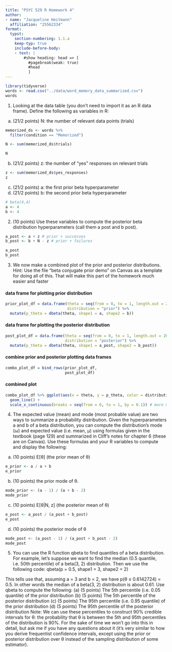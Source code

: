 ```yaml
---
title: "PSYC 529 R Homework 4"
author: 
- name: "Jacqueline Heitmann"
  affiliation: "25562334"
format: 
  typst: 
    section-numbering: 1.1.a
    keep-typ: true
    include-before-body: 
    - text: |
        #show heading: head => [
          #pagebreak(weak: true)
          #head
          ]
---
```

```r
library(tidyverse)
words <- read.csv("../data/word_memory_data_summarized.csv")
words
```

1. Looking at the data table (you don’t need to import it as an R data frame). Define the following
as variables in R:
(a) (21/2 points) N: the number of relevant data points (trials)
```r
memorized_ds <- words %>%
  filter(condition == "Memorized")

N <- sum(memorized_ds$trials)

N
```

(b) (21/2 points) z: the number of “yes” responses on relevant trials
```r
z <- sum(memorized_ds$yes_responses)
z
```

(c) (21/2 points) a: the first prior beta hyperparameter
(d) (21/2 points) b: the second prior beta hyperparameter
```r
# beta(4,4)
a <- 4
b <- 4
```


2. (10 points) Use these variables to compute the posterior beta distribution hyperparameters
(call them a post and b post).

```r
a_post <- a + z # prior + successes
b_post <- b + N - z # prior + failures

a_post
b_post
```
3. We now make a combined plot of the prior and posterior distributions. Hint: Use the file “beta
conjugate prior demo” on Canvas as a template for doing all of this. That will make this part
of the homework much easier and faster

#### data frame for plotting prior distribution
```r
prior_plot_df = data.frame(theta = seq(from = 0, to = 1, length.out = 200),
                           distribution = "prior") %>%
  mutate(p_theta = dbeta(theta, shape1 = a, shape2 = b))
```

#### data frame for plotting the posterior distribution
```r
post_plot_df = data.frame(theta = seq(from = 0, to = 1, length.out = 200),
                          distribution = "posterior") %>%
  mutate(p_theta = dbeta(theta, shape1 = a_post, shape2 = b_post))
```
#### combine prior and posterior plotting data frames
```r
combo_plot_df = bind_rows(prior_plot_df,
                          post_plot_df)
```

#### combined plot
```r
combo_plot_df %>% ggplot(aes(x = theta, y = p_theta, color = distribution)) +
  geom_line() +
  scale_x_continuous(breaks = seq(from = 0, to = 1, by = 0.1)) # more marks on x axis
```
4. The expected value (mean) and mode (most probable value) are two ways to summarize a
probability distribution. Given the hyperparameters a and b of a beta distribution, you can
compute the distribution’s mode (ω) and expected value (i.e. mean, µ) using formulas given in
the textbook (page 129) and summarized in Cliff’s notes for chapter 6 (these are on Canvas).
Use these formulas and your R variables to compute and display the following:
(a) (10 points) E[θ] (the prior mean of θ)
```r
e_prior <- a / a + b
e_prior
```
(b) (10 points) the prior mode of θ.
```r
mode_prior <- (a - 1) / (a + b - 2)
mode_prior
```

(c) (10 points) E[θ|N, z] (the posterior mean of θ)

```r
e_post <- a_post / (a_post + b_post)
e_post
```

(d) (10 points) the posterior mode of θ
```r
mode_post <- (a_post - 1) / (a_post + b_post - 2)
mode_post
```

5. You can use the R function qbeta to find quantiles of a beta distribution. For example, let’s
suppose we want to find the median (0.5 quantile, i.e. 50th percentile) of a beta(3, 2) distribution.
Then we use the following code: qbeta(p = 0.5, shape1 = 3, shape2 = 2)

This tells use that, assuming a = 3 and b = 2, we have p(θ ≤ 0.6142724) = 0.5. In other words
the median of a beta(3, 2) distribution is about 0.61. Use qbeta to compute the following:
(a) (5 points) The 5th percentile (i.e. 0.05 quantile) of the prior distribution
(b) (5 points) The 5th percentile of the posterior distribution
(c) (5 points) The 95th percentile (i.e. 0.95 quantile) of the prior distribution
(d) (5 points) The 95th percentile of the posterior distribution
Note: We can use these percentiles to construct 90% credible intervals for θ: the probability
that θ is between the 5th and 95th percentiles of the distribution is 90%. For the sake of time
we won’t go into this in detail, but ask me if you have any questions about it (it’s very similar to
how you derive frequentist confidence intervals, except using the prior or posterior distribution
over θ instead of the sampling distribution of some estimator).



